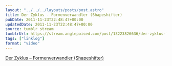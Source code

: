 ```yaml
---
layout: "../../../layouts/posts/post.astro"
title: Der Zyklus - Formenverwandler (Shapeshifter)
pubDate: 2011-11-23T22:48:47+00:00
updatedDate: 2011-11-23T22:48:47+00:00
source: tumblr stream
tumblrUrl: https://stream.anglepoised.com/post/13223826636/der-zyklus-formenverwandler-shapeshifter
tags: ["linklog"]
format: "video"
---
```



<YouTube id="https://www.youtube.com/watch?v=kBKRYBwguqk" />

[Der Zyklus &#8211; Formenverwandler (Shapeshifter)][1]

[1]: https://www.youtube.com/watch?v=kBKRYBwguqk
